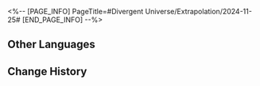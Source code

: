 <%-- [PAGE_INFO]
PageTitle=#Divergent Universe/Extrapolation/2024-11-25#
[END_PAGE_INFO] --%>
{{Event
|name              = Cyclical Extrapolation: Galaxy Vending
|image             = Event Cyclical Extrapolation Galaxy Vending.png
|type              = Cyclical Extrapolation
|time_known        = yes
|time_start        = 2024-11-25 04:00:00
|time_end          = 2024-12-02 03:59:59
}}

{{Cyclical Extrapolation
|curios     = Price of Peace
|equations  = 
|trailblaze = 
|rewards    = Relic Remains*30; Lost Crystal*3
|boss_1_1   = Silvermane Lieutenant; Blaze Out of Space; Ice Out of Space; Guardian Shadow; Memory Zone Meme "Shell of Faded Rage"
|boss_1_2   = Disciples of Sanctus Medicus: Shape Shifter (Bug); The Ascended (Bug); Abundance Sprite: Malefic Ape (Bug); Senior Staff: Team Leader (Bug); Aurumaton Spectral Envoy (Bug); Dreamjolt Troupe's Beyond Overcooked (Bug); Dreamjolt Troupe's Sweet Gorilla (Bug); "Past Confined and Caged" (Bug); "Tomorrow in Harmonious Chords" (Bug); "Present Inebriated in Revelry" (Bug)
|boss_2_1   = Silvermane Lieutenant (Bug); Blaze Out of Space (Bug); Ice Out of Space (Bug); Guardian Shadow (Bug); Stormbringer (Bug)
|boss_2_2   = Svarog (Complete); Stellaron Hunter: Kafka (Complete); Abundant Ebon Deer (Complete); Cloud Knight Lieutenant: Yanqing (Complete); Memory Zone Meme "Something Unto Death" (Complete)
|boss_3     = Swarm: True Sting (Complete)
|rules      = Additionally obtain 500 initial Cosmic Fragments; Initial Curios: #1; Reduces the prices for shop items by 50%; Massively increases the chance for "Store" Domains to appear
}}

==Other Languages==
{{Other Languages
|en   = Cyclical Extrapolation: Galaxy Vending
|zhs  = 周期演算：兜售星河
|zht  = 週期演算：兜售星河
|ja   = 周期演算：星河の販売
|ko   = 주기 연산: 은하 매매
|es   = Cálculo periódico: Venta cósmica
|fr   = Calcul cyclique&nbsp;: Colportage galactique
|ru   = Цикличное вычисление: Галактическая торговля
|th   = การคำนวณแบบรอบ: เสนอขายกาแล็กซี
|vi   = Ngoại Suy Chu Kỳ: Máy Bán Hàng Tinh Hà
|de   = Zyklische Berechnung: Galaktisches Hausieren
|id   = Kalkulasi Siklus: Penjualan Galaksi
|pt   = Extrapolação Cíclica: Venda Galáctica
}}

==Change History==
{{Change History|2.6}}
